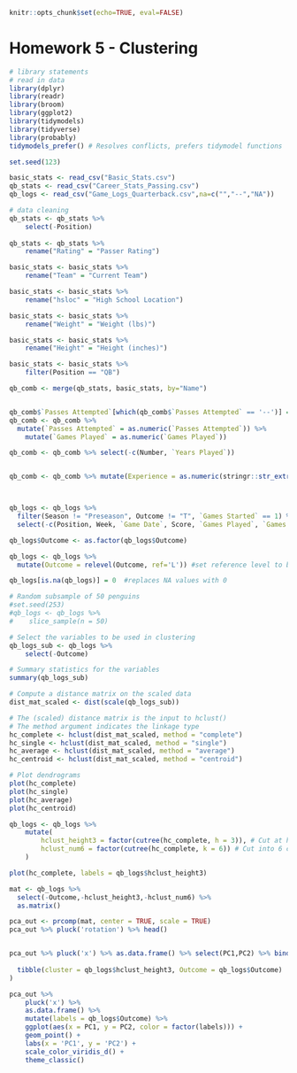 ```r
knitr::opts_chunk$set(echo=TRUE, eval=FALSE)
```

# Homework 5 - Clustering

```r
# library statements 
# read in data
library(dplyr)
library(readr)
library(broom)
library(ggplot2)
library(tidymodels) 
library(tidyverse)
library(probably)
tidymodels_prefer() # Resolves conflicts, prefers tidymodel functions

set.seed(123)

basic_stats <- read_csv("Basic_Stats.csv")
qb_stats <- read_csv("Career_Stats_Passing.csv")
qb_logs <- read_csv("Game_Logs_Quarterback.csv",na=c("","--","NA"))
```

```r
# data cleaning
qb_stats <- qb_stats %>%
    select(-Position)
    
qb_stats <- qb_stats %>%
    rename("Rating" = "Passer Rating")

basic_stats <- basic_stats %>%
    rename("Team" = "Current Team")

basic_stats <- basic_stats %>%
    rename("hsloc" = "High School Location")

basic_stats <- basic_stats %>%
    rename("Weight" = "Weight (lbs)")

basic_stats <- basic_stats %>%
    rename("Height" = "Height (inches)")

basic_stats <- basic_stats %>%
    filter(Position == "QB")

qb_comb <- merge(qb_stats, basic_stats, by="Name")


qb_comb$`Passes Attempted`[which(qb_comb$`Passes Attempted` == '--')] = 0
qb_comb <- qb_comb %>%
  mutate(`Passes Attempted` = as.numeric(`Passes Attempted`)) %>% 
    mutate(`Games Played` = as.numeric(`Games Played`))

qb_comb <- qb_comb %>% select(-c(Number, `Years Played`))


qb_comb <- qb_comb %>% mutate(Experience = as.numeric(stringr::str_extract(Experience,'[0-9]+')))



qb_logs <- qb_logs %>% 
  filter(Season != "Preseason", Outcome != "T", `Games Started` == 1) %>% 
  select(-c(Position, Week, `Game Date`, Score, `Games Played`, `Games Started`, Name, `Player Id`, Year, Season, Opponent, `Home or Away`))

qb_logs$Outcome <- as.factor(qb_logs$Outcome) 

qb_logs <- qb_logs %>% 
  mutate(Outcome = relevel(Outcome, ref='L')) #set reference level to be L

qb_logs[is.na(qb_logs)] = 0  #replaces NA values with 0
```


```r

# Random subsample of 50 penguins
#set.seed(253)
#qb_logs <- qb_logs %>%
#    slice_sample(n = 50)

# Select the variables to be used in clustering
qb_logs_sub <- qb_logs %>%
    select(-Outcome)

# Summary statistics for the variables
summary(qb_logs_sub)

# Compute a distance matrix on the scaled data
dist_mat_scaled <- dist(scale(qb_logs_sub))

# The (scaled) distance matrix is the input to hclust()
# The method argument indicates the linkage type
hc_complete <- hclust(dist_mat_scaled, method = "complete")
hc_single <- hclust(dist_mat_scaled, method = "single")
hc_average <- hclust(dist_mat_scaled, method = "average")
hc_centroid <- hclust(dist_mat_scaled, method = "centroid")

# Plot dendrograms
plot(hc_complete)
plot(hc_single)
plot(hc_average)
plot(hc_centroid)
```
```r
qb_logs <- qb_logs %>%
    mutate(
        hclust_height3 = factor(cutree(hc_complete, h = 3)), # Cut at height (h) 3
        hclust_num6 = factor(cutree(hc_complete, k = 6)) # Cut into 6 clusters (k)
    )

plot(hc_complete, labels = qb_logs$hclust_height3)

```

```r
mat <- qb_logs %>%
  select(-Outcome,-hclust_height3,-hclust_num6) %>%
  as.matrix()

pca_out <- prcomp(mat, center = TRUE, scale = TRUE)
pca_out %>% pluck('rotation') %>% head()


pca_out %>% pluck('x') %>% as.data.frame() %>% select(PC1,PC2) %>% bind_cols(
  
  tibble(cluster = qb_logs$hclust_height3, Outcome = qb_logs$Outcome)
) 
```


```r
pca_out %>% 
    pluck('x') %>%
    as.data.frame() %>%
    mutate(labels = qb_logs$Outcome) %>%
    ggplot(aes(x = PC1, y = PC2, color = factor(labels))) + 
    geom_point() +
    labs(x = 'PC1', y = 'PC2') +
    scale_color_viridis_d() +
    theme_classic()
```